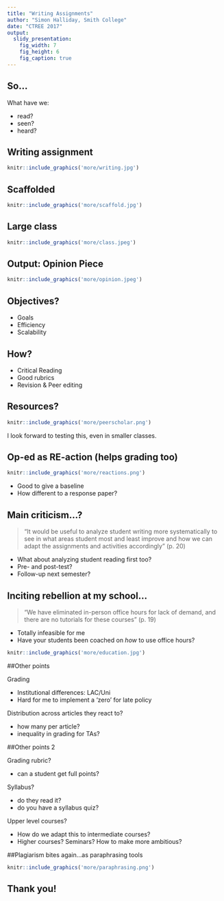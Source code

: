 ```yaml
---
title: "Writing Assignments"
author: "Simon Halliday, Smith College"
date: "CTREE 2017"
output:
  slidy_presentation:
    fig_width: 7
    fig_height: 6
    fig_caption: true
---
```


## So... 

What have we:

 - read? 
 - seen? 
 - heard? 

## Writing assignment

```r
knitr::include_graphics('more/writing.jpg')
```

## Scaffolded

```r
knitr::include_graphics('more/scaffold.jpg')
```


## Large class
```r
knitr::include_graphics('more/class.jpeg')
```

## Output: Opinion Piece

```r
knitr::include_graphics('more/opinion.jpeg')
```


## Objectives? 


- Goals
- Efficiency
- Scalability


## How? 

- Critical Reading
- Good rubrics 
- Revision & Peer editing

## Resources? 

```r
knitr::include_graphics('more/peerscholar.png')
```

I look forward to testing this, even in smaller classes. 

## Op-ed as RE-action (helps grading too)
```r
knitr::include_graphics('more/reactions.png')
```

- Good to give a baseline 
- How different to a response paper?

## Main criticism...? 
 > "It would be useful to analyze student writing more systematically to see in what areas student most and least improve and how we can adapt the assignments and activities accordingly" (p. 20)

- What about analyzing student reading first too? 
- Pre- and post-test? 
- Follow-up next semester? 

## Inciting rebellion at my school...
 > "We have eliminated in-person office hours for lack of demand, and there are no tutorials for these courses" (p. 19)

- Totally infeasible for me
- Have your students been coached on *how* to use office hours? 

```r
knitr::include_graphics('more/education.jpg')
```

##Other points

Grading

- Institutional differences: LAC/Uni
- Hard for me to implement a 'zero' for late policy

Distribution across articles they react to? 

- how many per article? 
- inequality in grading for TAs? 

##Other points 2

Grading rubric? 

- can a student get full points? 

Syllabus?

- do they read it? 
- do you have a syllabus quiz?

Upper level courses?

- How do we adapt this to intermediate courses? 
- Higher courses? Seminars? How to make more ambitious?

##Plagiarism bites again...as paraphrasing tools
```r
knitr::include_graphics('more/paraphrasing.png')
```

## Thank you!

